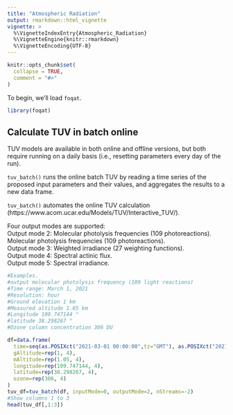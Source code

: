 ---
title: "Atmospheric Radiation"
output: rmarkdown::html_vignette
vignette: >
  %\VignetteIndexEntry{Atmospheric_Radiation}
  %\VignetteEngine{knitr::rmarkdown}
  %\VignetteEncoding{UTF-8}
---

```{r, include = FALSE}
knitr::opts_chunk$set(
  collapse = TRUE,
  comment = "#>"
)
```

To begin, we’ll load `foqat`.

```{r setup}
library(foqat)
```

## Calculate TUV in batch online
TUV models are available in both online and offline versions, but both require running on a daily basis (i.e., resetting parameters every day of the run).  

`tuv_batch()` runs the online batch TUV by reading a time series of the proposed input parameters and their values, and aggregates the results to a new data frame.  

`tuv_batch()`  automates the online TUV calculation (https://www.acom.ucar.edu/Models/TUV/Interactive_TUV/).  

Four output modes are supported:    
Output mode 2: Molecular photolysis frequencies (109 photoreactions). Molecular photolysis frequencies (109 photoreactions).   
Output mode 3: Weighted irradiance (27 weighting functions).   
Output mode 4: Spectral actinic flux.  
Output mode 5: Spectral irradiance.   

```{r}
#Examples.
#output molecular photolysis frequency (109 light reactions)
#Time range: March 1, 2021
#Resolution: hour
#Ground elevation 1 km
#Measured altitude 1.05 km
#Longitude 109.747144 °
#latitude 38.298267 °
#Ozone column concentration 306 DU

df=data.frame(
  time=seq(as.POSIXct("2021-03-01 00:00:00",tz="GMT"), as.POSIXct("2021-03-01 3:00:00",tz="GMT"), by="hour"), 
  gAltitude=rep(1, 4), 
  mAltitude=rep(1.05, 4),
  longitude=rep(109.747144, 4),
  latitude=rep(38.298267, 4),
  ozone=rep(306, 4)
)
tuv_df=tuv_batch(df, inputMode=0, outputMode=2, nStreams=-2)
#Show columns 1 to 3
head(tuv_df[,1:3])
```